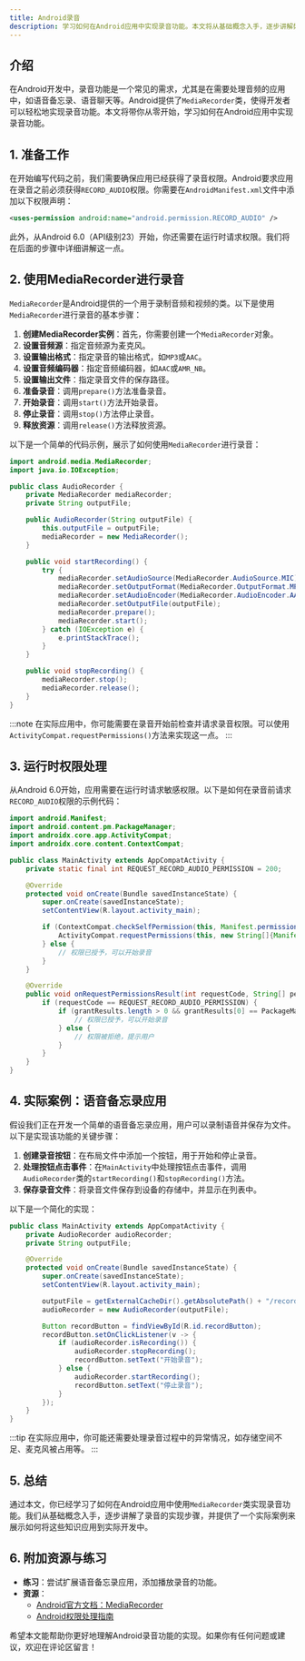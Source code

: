 ```yaml
---
title: Android录音
description: 学习如何在Android应用中实现录音功能。本文将从基础概念入手，逐步讲解如何使用Android的MediaRecorder API进行录音，并提供实际案例和代码示例。
---
```


## 介绍

在Android开发中，录音功能是一个常见的需求，尤其是在需要处理音频的应用中，如语音备忘录、语音聊天等。Android提供了`MediaRecorder`类，使得开发者可以轻松地实现录音功能。本文将带你从零开始，学习如何在Android应用中实现录音功能。

## 1. 准备工作

在开始编写代码之前，我们需要确保应用已经获得了录音权限。Android要求应用在录音之前必须获得`RECORD_AUDIO`权限。你需要在`AndroidManifest.xml`文件中添加以下权限声明：

```xml
<uses-permission android:name="android.permission.RECORD_AUDIO" />
```

此外，从Android 6.0（API级别23）开始，你还需要在运行时请求权限。我们将在后面的步骤中详细讲解这一点。

## 2. 使用MediaRecorder进行录音

`MediaRecorder`是Android提供的一个用于录制音频和视频的类。以下是使用`MediaRecorder`进行录音的基本步骤：

1. **创建MediaRecorder实例**：首先，你需要创建一个`MediaRecorder`对象。
2. **设置音频源**：指定音频源为麦克风。
3. **设置输出格式**：指定录音的输出格式，如`MP3`或`AAC`。
4. **设置音频编码器**：指定音频编码器，如`AAC`或`AMR_NB`。
5. **设置输出文件**：指定录音文件的保存路径。
6. **准备录音**：调用`prepare()`方法准备录音。
7. **开始录音**：调用`start()`方法开始录音。
8. **停止录音**：调用`stop()`方法停止录音。
9. **释放资源**：调用`release()`方法释放资源。

以下是一个简单的代码示例，展示了如何使用`MediaRecorder`进行录音：

```java
import android.media.MediaRecorder;
import java.io.IOException;

public class AudioRecorder {
    private MediaRecorder mediaRecorder;
    private String outputFile;

    public AudioRecorder(String outputFile) {
        this.outputFile = outputFile;
        mediaRecorder = new MediaRecorder();
    }

    public void startRecording() {
        try {
            mediaRecorder.setAudioSource(MediaRecorder.AudioSource.MIC);
            mediaRecorder.setOutputFormat(MediaRecorder.OutputFormat.MPEG_4);
            mediaRecorder.setAudioEncoder(MediaRecorder.AudioEncoder.AAC);
            mediaRecorder.setOutputFile(outputFile);
            mediaRecorder.prepare();
            mediaRecorder.start();
        } catch (IOException e) {
            e.printStackTrace();
        }
    }

    public void stopRecording() {
        mediaRecorder.stop();
        mediaRecorder.release();
    }
}
```

:::note
在实际应用中，你可能需要在录音开始前检查并请求录音权限。可以使用`ActivityCompat.requestPermissions()`方法来实现这一点。
:::

## 3. 运行时权限处理

从Android 6.0开始，应用需要在运行时请求敏感权限。以下是如何在录音前请求`RECORD_AUDIO`权限的示例代码：

```java
import android.Manifest;
import android.content.pm.PackageManager;
import androidx.core.app.ActivityCompat;
import androidx.core.content.ContextCompat;

public class MainActivity extends AppCompatActivity {
    private static final int REQUEST_RECORD_AUDIO_PERMISSION = 200;

    @Override
    protected void onCreate(Bundle savedInstanceState) {
        super.onCreate(savedInstanceState);
        setContentView(R.layout.activity_main);

        if (ContextCompat.checkSelfPermission(this, Manifest.permission.RECORD_AUDIO) != PackageManager.PERMISSION_GRANTED) {
            ActivityCompat.requestPermissions(this, new String[]{Manifest.permission.RECORD_AUDIO}, REQUEST_RECORD_AUDIO_PERMISSION);
        } else {
            // 权限已授予，可以开始录音
        }
    }

    @Override
    public void onRequestPermissionsResult(int requestCode, String[] permissions, int[] grantResults) {
        if (requestCode == REQUEST_RECORD_AUDIO_PERMISSION) {
            if (grantResults.length > 0 && grantResults[0] == PackageManager.PERMISSION_GRANTED) {
                // 权限已授予，可以开始录音
            } else {
                // 权限被拒绝，提示用户
            }
        }
    }
}
```

## 4. 实际案例：语音备忘录应用

假设我们正在开发一个简单的语音备忘录应用，用户可以录制语音并保存为文件。以下是实现该功能的关键步骤：

1. **创建录音按钮**：在布局文件中添加一个按钮，用于开始和停止录音。
2. **处理按钮点击事件**：在`MainActivity`中处理按钮点击事件，调用`AudioRecorder`类的`startRecording()`和`stopRecording()`方法。
3. **保存录音文件**：将录音文件保存到设备的存储中，并显示在列表中。

以下是一个简化的实现：

```java
public class MainActivity extends AppCompatActivity {
    private AudioRecorder audioRecorder;
    private String outputFile;

    @Override
    protected void onCreate(Bundle savedInstanceState) {
        super.onCreate(savedInstanceState);
        setContentView(R.layout.activity_main);

        outputFile = getExternalCacheDir().getAbsolutePath() + "/recording.mp4";
        audioRecorder = new AudioRecorder(outputFile);

        Button recordButton = findViewById(R.id.recordButton);
        recordButton.setOnClickListener(v -> {
            if (audioRecorder.isRecording()) {
                audioRecorder.stopRecording();
                recordButton.setText("开始录音");
            } else {
                audioRecorder.startRecording();
                recordButton.setText("停止录音");
            }
        });
    }
}
```

:::tip
在实际应用中，你可能还需要处理录音过程中的异常情况，如存储空间不足、麦克风被占用等。
:::

## 5. 总结

通过本文，你已经学习了如何在Android应用中使用`MediaRecorder`类实现录音功能。我们从基础概念入手，逐步讲解了录音的实现步骤，并提供了一个实际案例来展示如何将这些知识应用到实际开发中。

## 6. 附加资源与练习

- **练习**：尝试扩展语音备忘录应用，添加播放录音的功能。
- **资源**：
  - [Android官方文档：MediaRecorder](https://developer.android.com/reference/android/media/MediaRecorder)
  - [Android权限处理指南](https://developer.android.com/training/permissions/requesting)

希望本文能帮助你更好地理解Android录音功能的实现。如果你有任何问题或建议，欢迎在评论区留言！